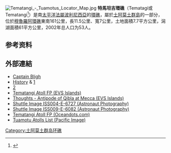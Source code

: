 {{coord|21|40|S|140|37|W|type:isle_source:dewiki|display=title}}
[[File:Tematangi_-_Tuamotus_Locator_Map.jpg|thumb]]
'''特馬坦吉環礁'''（Tematagi或Tematangi<ref>{{cite book | title=Sailing Directions (enroute) for the Pacific Islands | publisher=Defense Mapping Agency, Hydrographic/Topographic Center | series= | year=2002 | url=https://books.google.com/books?id=X_7tAAAAMAAJ&pg=PA13 | access-date= | page=13 | archive-date=2021-11-27 | archive-url=https://web.archive.org/web/20211127101930/https://books.google.com/books?id=X_7tAAAAMAAJ&pg=PA13 | dead-url=no }}</ref>）是南[[太平洋|太平洋]][[法屬波利尼西亞|法屬波利尼西亞]]的[[環礁|環礁]]，屬於[[土阿莫土群島|土阿莫土群島]]的一部分，位於[[穆魯羅阿環礁|穆魯羅阿環礁]]東南161公里，長11.5公里、寬7公里，土地面積7.7平方公里，潟湖面積61平方公里，2002年总人口为53人。
==参考资料==
{{reflist}}
==外部連結==
*[http://library.puc.edu/pitcairn/bounty/encyclopedia.shtml Captain Bligh] {{Wayback|url=http://library.puc.edu/pitcairn/bounty/encyclopedia.shtml |date=20210127090449 }}
*[http://www.nzetc.org/tm/scholarly/tei-BeaBlig-t1-body1.html History] {{Wayback|url=http://www.nzetc.org/tm/scholarly/tei-BeaBlig-t1-body1.html |date=20120405220143 }} & [http://ebooks.adelaide.edu.au/s/stevenson/robert_louis/s848so/sseas19.html] {{Wayback|url=http://ebooks.adelaide.edu.au/s/stevenson/robert_louis/s848so/sseas19.html |date=20080907152521 }}
*[https://web.archive.org/web/20101223043232/http://www.oceandots.com/pacific/tuamotu/tematangi.php]
*[http://www.evs-islands.com/2006/10/tematangi-atoll-fp-repost.html Tematangi Atoll FP (EVS Islands)] {{Wayback|url=http://www.evs-islands.com/2006/10/tematangi-atoll-fp-repost.html |date=20191015163215 }}
*[https://web.archive.org/web/20101223043232/http://www.oceandots.com/pacific/tuamotu/tematangi.php Thoughts - Antipode of Qibla at Mecca (EVS Islands)]
*[http://eol.jsc.nasa.gov/scripts/sseop/photo.pl?mission=ISS004&roll=E&frame=6727&QueryResultsFile=122799974618922.tsv Shuttle Image ISS004-E-6727 (Astronaut Photography)] {{Wayback|url=http://eol.jsc.nasa.gov/scripts/sseop/photo.pl?mission=ISS004&roll=E&frame=6727&QueryResultsFile=122799974618922.tsv |date=20191207020707 }}
*[https://web.archive.org/web/20101223043232/http://www.oceandots.com/pacific/tuamotu/tematangi.php Shuttle Image ISS009-E-6082 (Astronaut Photography)]
*[http://www.oceandots.com/pacific/tuamotu/tematangi.php Tematangi Atoll FP (Oceandots.com)]
*[https://web.archive.org/web/20070302202753/http://www.pacific-image.pf/pages/boutic/dboutic_cdrom_sp132.html Tuamotu Atolls List (Pacific Image)]

[[Category:土阿莫土群岛环礁|Category:土阿莫土群岛环礁]]
{{geo-stub}}